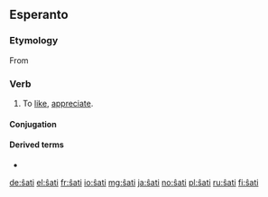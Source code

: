 {{also|sati|Sati|sáti}}
==Esperanto==

===Etymology===
From {{etyl|de|eo}} {{term|schätzen|lang=de}}

===Verb===
{{eo-head}}

# To [[like]], [[appreciate]].

====Conjugation====
{{eo-conj|ŝat}}

====Derived terms====
* {{l|eo|ŝategi}}

{{eo BRO|5}}

[[de:ŝati]]
[[el:ŝati]]
[[fr:ŝati]]
[[io:ŝati]]
[[mg:ŝati]]
[[ja:ŝati]]
[[no:ŝati]]
[[pl:ŝati]]
[[ru:ŝati]]
[[fi:ŝati]]